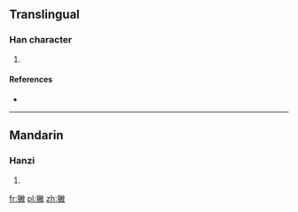 ==Translingual==

===Han character===
{{Han char|rn=94|rad=犬|as=12|sn=15|four=48240|canj=KHFBK}}

# {{defn|Han|sort=犬12}}

====References====
* {{Han ref|kx=0718.100|dkj=20673|dj=1129.250|hdz=21368.060|uh=7359|ud=29529|bh=E67E|bd=59006}}

----

==Mandarin==

===Hanzi===
{{cmn-hanzi|pin=[[bì]] ([[bi4]])|wg=pi<sup>4</sup>}}

# {{defn|lang=cmn|sort=犬12}}

[[fr:獙]]
[[pl:獙]]
[[zh:獙]]